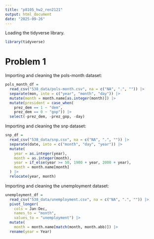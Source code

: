 ```yaml
---
title: "p8105_hw2_ren2121"
output: html_document
date: "2025-09-26"
---
```


Loading the tidyverse library.

```r
library(tidyverse)
```

# Problem 1

Importing and cleaning the pols-month dataset:

```r

pols_month_df =
  read_csv("538_data/pols-month.csv", na = c("NA", ".", "")) |> 
  separate(mon, into = c("year", "month", "day")) |> 
  mutate(month = month.name[as.integer(month)]) |> 
  mutate(president = case_when(
    prez_dem == 1 ~ "dem",
    prez_dem == 0 ~ "gop")) |> 
  select(-prez_dem, -prez_gop, -day)

```

Importing and cleaning the snp dataset:

```r
snp_df =
  read_csv("538_data/snp.csv", na = c("NA", ".", "")) |> 
  separate(date, into = c("month", "day", "year")) |> 
  mutate(
    year = as.integer(year),
    month = as.integer(month),
    year = if_else(year >= 50, 1900 + year, 2000 + year),
    month = month.name[month]
  ) |> 
  relocate(year, month)
```

Importing and cleaning the unemployment dataset:

```r
unemployment_df =
  read_csv("538_data/unemployment.csv", na = c("NA", ".", "")) |> 
  pivot_longer(
    cols = Jan:Dec,
    names_to = "month",
    values_to = "unemployment") |> 
  mutate(
    month = month.name[match(month, month.abb)]) |> 
  rename(year = Year)
```












